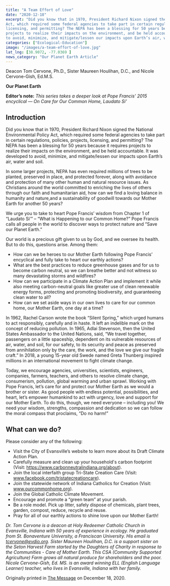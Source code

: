 ```yaml
---
title: "A Team Effort of Love"
date: "2020-12-18"
excerpt: "Did you know that in 1970, President Richard Nixon signed the National Environmental Policy
Act, which required some federal agencies to take part in certain regulations, policies, projects,
licensing, and permitting? The NEPA has been a blessing for 50 years because it requires
projects to realize their impacts on the environment, and be held accountable. It was developed
to avoid, minimize, and mitigate/lessen our impacts upon Earth’s air, water and soil."
categories: ["Ecological-Education"]
image: "/images/a-team-effort-of-love.jpg"
lat_lng: [38.9072, -77.0369 ]
news_category: "Our Planet Earth Article"
---
```


<CustomImage
  src="https://raw.githubusercontent.com/MCervone14/our-planet-earth-articles/main/images/a-team-effort-of-love.jpg"
  alt="group of people looking out into the sun together"
  priority={true}
/>

Deacon Tom Cervone, Ph.D., Sister Maureen Houlihan, D.C., and Nicole Cervone-Gish, Ed.M.S.

**Our Planet Earth**

**Editor’s note:** _This series takes a deeper look at Pope Francis’ 2015 encyclical ― On Care for
Our Common Home, Laudato Si’_

## Introduction

Did you know that in 1970, President Richard Nixon signed the National Environmental Policy
Act, which required some federal agencies to take part in certain regulations, policies, projects,
licensing, and permitting? The NEPA has been a blessing for 50 years because it requires
projects to realize their impacts on the environment, and be held accountable. It was developed
to avoid, minimize, and mitigate/lessen our impacts upon Earth’s air, water and soil.

In some larger projects, NEPA has even required millions of trees to be planted, preserved in
place, and protected forever, along with avoidance and protection of many other human and
natural resource issues. As Christians around the world committed to enriching the lives of
others through our faith and humanitarian aid, how can we find a loving balance in humanity and
nature,and a sustainability of goodwill towards our Mother Earth for another 50 years?

We urge you to take to heart Pope Francis’ wisdom from Chapter 1 of “Laudato Si’” – “What is
Happening to our Common Home?” Pope Francis calls all people in the world to discover ways
to protect nature and “Save our Planet Earth.”

Our world is a precious gift given to us by God, and we oversee its health. But to do this,
questions arise. Among them:

- How can we be heroes to our Mother Earth following Pope Francis’ encyclical and fully
  take to heart our earthly actions?
- What are the best practices to reduce greenhouse gases and for us to become carbon
  neutral, so we can breathe better and not witness so many devastating storms and
  wildfires?
- How can we participate in a Climate Action Plan and implement it while also meeting
  carbon-neutral goals like greater use of clean renewable energy forms, protecting and
  promoting biodiversity, and guaranteeing clean water to all?
- How can we set aside ways in our own lives to care for our common home, our Mother
  Earth, one day at a time?

In 1962, Rachel Carson wrote the book “Silent Spring,” which urged humans to act responsibly,
carefully and in haste. It left an indelible mark on the concept of reducing pollution. In 1965,
Adlai Stevenson, then the United States Ambassador to the United Nations, said, “We travel
together, passengers on a little spaceship, dependent on its vulnerable resources of air, water, and
soil, for our safety, to its security and peace as preserved from annihilation only by the care, the
work, and the love we give our fragile craft.” In 2018, a young 15-year old Swede named Greta
Thunberg inspired millions in an international movement to fight climate change.

Today, we encourage agencies, universities, scientists, engineers, companies, farmers, teachers,
and others to resolve climate change, consumerism, pollution, global warming and urban sprawl.
Working with Pope Francis, let’s care for and protect our Mother Earth as we would a brother or
sister. As good people with endless potential, possibilities, and heart, let’s empower humankind
to act with urgency, love and support for our Mother Earth. To do this, though, we need
everyone – including you! We need your wisdom, strengths, compassion and dedication so we
can follow the moral compass that proclaims, “Do no harm!”

## What can we do?

Please consider any of the following:

- Visit the City of Evansville’s website to learn more about its Draft Climate Action Plan.
- Carefully measure and clean up your household&#39;s carbon footprint (Visit:
  https://www.carbonneutralindiana.org/about).
- Join the local interfaith group Tri-State Creation Care (Visit:
  www.facebook.com/tristatecreationcare).
- Join the statewide network of Indiana Catholics for Creation (Visit:
  www.ourcommonhome.org).
- Join the Global Catholic Climate Movement.
- Encourage and promote a “green team” at your parish.
- Be a role model. Pick up litter, safely dispose of chemicals, plant trees, garden, compost,
  reduce, recycle and reuse.
- Pray for all of our earthly actions to shine love upon our Mother Earth!

_Dr. Tom Cervone is a deacon at Holy Redeemer Catholic Church in Evansville, Indiana with 50
years of experience in ecology. He graduated from St. Bonaventure University, a Franciscan
University. His email is tcervone@evdio.org. Sister Maureen Houlihan, D.C. is a support sister
on the Seton Harvest Farm started by the Daughters of Charity in response to the Communities -
Care of Mother Earth. This CSA (Community Supported Agriculture) Farm grows all natural
produce for shareholders and the poor. Nicole Cervone-Gish, Ed. MS. is an award winning ELL
(English Language Learner) teacher, who lives in Evansville, Indiana with her family._

Originally printed in [The Message](https://evdiomessage.org/) on December 18, 2020.
